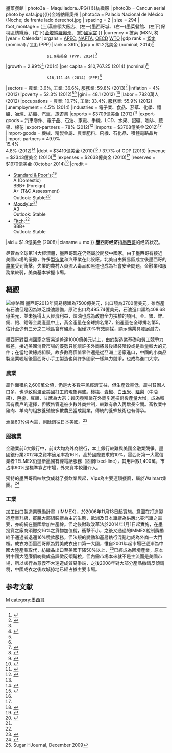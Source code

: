{{Infobox economy
|country         = 墨西哥
|image           = Hampton Inn and Suites Centro Historico.jpg
|width           = 300px
|caption         = {{Photomontage|position=center
| photo1a =
| photo2a =México City at Night 2005.jpg{{!}}墨西哥城
| photo2b =Café de Chinos en Garibaldi.jpg{{!}}墨菜餐館
| photo3a = Maquiladora.JPG{{!}}紡織廠
| photo3b = Cancun aerial photo by safa.jpg{{!}}金塔納羅奧州
| photo4a = Palacio Nacional de México (Noche; de frente lado derecho).jpg
| spacing = 2
| size = 294
| foot_montage = (上)漢普頓大飯店、(左一)墨西哥城、(右一)墨菜餐館、(左下)保稅區紡織廠、(右下)[[金塔納羅奧州|金塔納羅奧州]]、(底)[[國家宮_(墨西哥)|國家宮]]
}}
|currency        = 披索 (MXN, $)
|year            = Calendar
|organs          = [[APEC|APEC]], [[NAFTA|NAFTA]], [[OECD|OECD]] [[WTO|WTO]]
|gdp rank        = [[List_of_countries_by_GDP_(nominal)|15th]] (nominal) / [[List_of_countries_by_GDP_(PPP)|11th]] (PPP)
|rank            = 39th<ref name=" World Bank and International Financial Corporation ">{{cite web|url= http://www.doingbusiness.org/data/exploreeconomies/mexico/|title= Doing Business in Mexico 2013|publisher= [[World_Bank|World Bank]]|accessdate= 2012-10-23|archive-date= 2018-08-22|archive-url= https://web.archive.org/web/20180822172854/http://www.doingbusiness.org/data/exploreeconomies/mexico|dead-url= no}}</ref>
|gdp             = $1.2兆美金 (nominal; 2014)<ref name="IMF Mexico">{{cite web |url=http://www.imf.org/external/pubs/ft/weo/2011/01/weodata/weorept.aspx?sy=2012&ey=2012&scsm=1&ssd=1&sort=country&ds=.&br=1&pr1.x=61&pr1.y=12&c=273&s=NGDPD%2CNGDPDPC%2CPPPGDP%2CPPPPC&grp=0&a=/ |title=International Monetary Fund economic statistics for Mexico 2012 |author=IMF |date=1 January 2012 |work=IMF |access-date=2022-02-21 |archive-date=2019-06-12 |archive-url=https://web.archive.org/web/20190612170848/https://www.imf.org/external/pubs/ft/weo/2011/01/weodata/weorept.aspx?sy=2012&ey=2012&scsm=1&ssd=1&sort=country&ds=.&br=1&pr1.x=61&pr1.y=12&c=273&s=NGDPD%2CNGDPDPC%2CPPPGDP%2CPPPPC&grp=0&a=%2F |dead-url=no }}</ref> 
                   $1.9兆美金 (PPP; 2014)<ref name="IMF Mexico"/> 
|growth          = 2.99%<ref>{{cite web|url=http://www.worldbank.org/en/country/mexico/overview|title=Mexico overview|publisher=World Bank|access-date=2015-04-20|archive-date=2021-03-01|archive-url=https://web.archive.org/web/20210301165351/https://www.worldbank.org/en/country/mexico/overview|dead-url=no}}</ref> (2014)
|per capita      = $10,767.25  (2014) (nominal)<ref name="IMF Mexico"/> 
                   $16,111.46 (2014) (PPP)<ref name="IMF Mexico"/> 
|sectors         = [[農業|農業]]: 3.6%, [[工業|工業]]: 36.6%, 服務業: 59.8% (2013)<ref>{{Cite web |url=https://www.cia.gov/library/publications/the-world-factbook/geos/mx.html |title=存档副本 |access-date=2015-04-20 |archive-date=2018-01-29 |archive-url=https://web.archive.org/web/20180129161335/https://www.cia.gov/library/publications/the-world-factbook/geos/mx.html |dead-url=yes }}</ref>
|inflation       = 4% (2013) 
|poverty         = 52.3% (2012)<ref>{{cite web|url=http://data.worldbank.org/country/mexico|title=The World Bank|access-date=2015-04-20|archive-date=2021-02-24|archive-url=https://web.archive.org/web/20210224050201/https://data.worldbank.org/country/mexico|dead-url=no}}</ref><ref>{{cite web|title=Population Below Poverty Line|url=https://www.cia.gov/library/publications/the-world-factbook/fields/2046.html|website=The World Factbook|access-date=2015-04-20|archive-date=2016-12-21|archive-url=https://web.archive.org/web/20161221103537/https://www.cia.gov/library/publications/the-world-factbook/fields/2046.html|dead-url=no}}</ref>
|gini            = 48.1 (2012) <ref>{{cite web|url=http://data.worldbank.org/indicator/SI.POV.GINI |deadurl=yes |archiveurl=https://web.archive.org/web/20150209003326/http://data.worldbank.org/indicator/SI.POV.GINI |archivedate=2015-02-09 }}</ref>
|labor           = 7820萬人 (2012)  
|occupations     = 農業: 10.7%, 工業: 33.4%, 服務業: 55.9% (2012)
|unemployment    = 4.5% (2014)
|industries      = 電子業、食品、菸草、化學、鐵礦、冶煉、紡織、汽車、旅遊業
|exports         = $3709億美金  (2012)<ref name=cia>{{cite web |url=https://www.cia.gov/library/publications/the-world-factbook/geos/mx.html |title=CIA – The World Factbook |publisher=Cia.gov |accessdate=2011-04-16 |archive-date=2018-01-29 |archive-url=https://web.archive.org/web/20180129161335/https://www.cia.gov/library/publications/the-world-factbook/geos/mx.html |dead-url=yes }}</ref>
|export-goods    = 汽車零件、電子品、石油、家電、手機、LCD、水果、銀礦、咖啡、蔬果、棉花
|export-partners = {{flag|United States}} 78% (2012)<ref>{{cite web|url=https://www.cia.gov/library/publications/the-world-factbook/fields/2050.html#mx|title=Export Partners of Mexico|publisher=[[CIA_World_Factbook|CIA World Factbook]]|year=2011|accessdate=2013-06-21|archive-date=2016-10-02|archive-url=https://web.archive.org/web/20161002094202/https://www.cia.gov/library/publications/the-world-factbook/fields/2050.html#mx|dead-url=no}}</ref>
|imports         = $3708億美金(2012)<ref name=cia/>
|import-goods    = 機械、精製金屬、農業肥料、飛機、石化品、積體電路晶片
|import-partners = {{flag|United States}} 49.9% <br> {{flag|China}} 15.4% <br> {{flag|Japan}} 4.8% (2012)<ref>{{cite web|url=https://www.cia.gov/library/publications/the-world-factbook/fields/2061.html#mx |title=Import Partners of Mexico |publisher=[[CIA_World_Factbook|CIA World Factbook]] |year=2012 |accessdate=2013-07-20 |deadurl=yes |archiveurl=https://web.archive.org/web/20160806033730/https://www.cia.gov/library/publications/the-world-factbook/fields/2061.html |archivedate=2016-08-06 }}</ref>
|debt            = $3410億美金 (2010)<ref name=public>{{cite web|url=http://www.apartados.hacienda.gob.mx/estadisticas_oportunas/esp/index.html |title=Mexico. Secretary of Hacienda and Public Credit (exchange rate from cia factbook) |publisher=Apartados.hacienda.gob.mx |accessdate=2011-04-16 |deadurl=yes |archiveurl=https://web.archive.org/web/20110722225159/http://www.apartados.hacienda.gob.mx/estadisticas_oportunas/esp/index.html |archivedate=2011-07-22 }}</ref> / 37.7% of GDP (2013)
|revenue         = $2343億美金 (2010)<ref name=public/>  
|expenses        = $2638億美金 (2010)<ref name=public/>
|reserves        = $1970億美金 (October 2014)<ref>{{cite web |title=International Reserves and Foreign Currency Liquidity – MEXICO |date=May 18, 2011 |publisher=International Monetary Fund |url=http://www.imf.org/external/np/sta/ir/IRProcessWeb/data/mex/eng/curmex.htm |accessdate=May 31, 2011 |archive-date=2016-01-01 |archive-url=https://web.archive.org/web/20160101070041/http://www.imf.org/external/np/sta/ir/IRProcessWeb/data/mex/eng/curmex.htm |dead-url=no }}</ref>
|credit          =
*[[Standard_&_Poor's|Standard & Poor's]]:<ref>{{cite web |title=Sovereigns rating list |publisher=Standard & Poor's |url=http://www.standardandpoors.com/ratings/sovereigns/ratings-list/en/us/;jsessionid=xs29S8kHDdh21nkcy66vhSB4M1T934nBp2JzllJ1rLBdQ1QgnwT2!1548833858?subSectorCode=&start=50&range=50 |accessdate=December 26, 2013 |deadurl=yes |archiveurl=https://web.archive.org/web/20150904001846/http://www.standardandpoors.com/ratings/sovereigns/ratings-list/en/us/;jsessionid=xs29S8kHDdh21nkcy66vhSB4M1T934nBp2JzllJ1rLBdQ1QgnwT2!1548833858?subSectorCode=&start=50&range=50 |archivedate=2015年9月4日 }}</ref><br>A (Domestic)<br>BBB+ (Foreign)<br>A+ (T&C Assessment)<br>Outlook: Stable<ref name=guardian>{{cite news |title=How Fitch, Moody's and S&P rate each country's credit rating |date=April 15, 2011 |first1=Simon |last1=Rogers |first2=Ami |last2=Sedghi |work=The Guardian |location=UK |url=http://www.guardian.co.uk/news/datablog/2010/apr/30/credit-ratings-country-fitch-moodys-standard |accessdate=May 31, 2011 |archive-date=2018-12-25 |archive-url=https://web.archive.org/web/20181225135420/https://www.theguardian.com/news/datablog/2010/apr/30/credit-ratings-country-fitch-moodys-standard+ |dead-url=no }}</ref>
*[[Moody's|Moody's]]:<ref name=guardian/><br>A3<br>Outlook: Stable
*[[Fitch_Group|Fitch]]:<ref name=guardian/><br>BBB+<br>Outlook: Stable
|aid             = $1.9億美金 (2008)
|cianame         = mx
}}
'''墨西哥经济'''指[[墨西哥|墨西哥]]的经济状况。

尽管為全球第14大經濟體，墨西哥现在仍然屬於開發中國家。由于墨西哥有接近美國市場的優勢，許多[[製造業|製造業]]和汽車業在此設廠。北美自由貿易區成立後墨西哥的[[農業|農業]]受到衝擊，失業的農村人員流入毒品和黑道也成為社會安全問題，金融業和服務業較弱，美商基本掌握市場。

==概觀==
[[File:2012_Mexico_Products_Export_Treemap.png|缩略图]]
墨西哥2013年貿易總額為7500億美元，出口額為3700億美元，雖然產有石油但是因為缺乏煉油設備，原油出口為495.74億美元，石油進口額為408.68億美元，並未獲得太大經濟利益，煉油也成為政府全力扶植的項目。金、銀、鋅、銅、鉛、鉬等金屬產量中上，黃金產量在全球排名第7，鉛產量在全球排名第5。估計至少有三分之二地區含有礦產，但僅20%有效開採，顯示礦業具發展潛力。

墨西哥對亞洲國家之貿易逆差達1000億美元以上，由於製造業基礎和勞工競爭力較差，接近美國消費市場的優勢只能讓許多外商將最後組裝階段或是重量較大的元件；在當地做總成組裝，故多數高價值零件還是從亞洲上游廠進口，中國的小商品製造業崛起後墨西哥小手工製造也與許多國家一樣無力競爭，也成為進口大宗。

===農業===
農作面積約2,600萬公頃，仍是大多數平民經濟支柱，但生產效率低，農村貧困人口多，也導致偷渡至美國打工的現象興盛。[[檸檬|檸檬]]、[[青椒|青椒]]、白[[玉米|玉米]]、[[鱷梨|鱷梨]]（牛油果）、[[芭樂|芭樂]]、豆類、甘蔗為大宗；雞肉養殖業在外商引進技術後產量大增，成為較富有農戶的選擇，但販售管道被少數外商控制，較難有收入再增長空間。畜牧業中豬肉、羊肉的粗放養殖被多數農民當成副業，傳統的養蜂技術也有傳承。

漁業80%供內需，剩餘銷往日本美國。<ref>{{Cite web |url=http://www.tribuneindia.com/2001/20011029/login/lens.htm |title=tribuneindia.com/2001/ |access-date=2015-04-20 |archive-date=2020-08-05 |archive-url=https://web.archive.org/web/20200805055951/https://www.tribuneindia.com/2001/20011029/login/lens.htm |dead-url=no }}</ref>

===服務業===
金融業前6大銀行中，前4大均為外商銀行，本土銀行較難與美國金融業競爭。墨國銀行業2012年之資本適足率為16%，高於國際要求的10%。墨西哥第一大電信業者TELMEX仍壟斷墨國有線電話服務（固網fixed-line），其用戶數1,400萬，市占率90%是標準寡占市場，外來資本較難介入。

獨特的墨西哥風味飲食成就了餐飲業興起，Vips為主要連鎖餐廳，屬於Walmart集團。<ref name="FAO">{{cite web |url=http://www.fao.org/es/ess/top/topproduction.html?lang=en&country=138&year=2005 |title=Major Food and Agricultural Commodities and Producers |accessdate=2007-02-16 |archive-date=2008-12-07 |archive-url=https://web.archive.org/web/20081207125349/http://www.fao.org/es/ess/top/topproduction.html?lang=en&country=138&year=2005 |dead-url=no }}</ref>

===工業===
加工出口製造業獎勵計畫（IMMEX），於2006年11月13日起實施。意圖在打造製造產業升級，擺脫大部組裝廠為主的生態，歐洲及日本車廠為供應北美汽車之需要，亦紛紛在墨國增加生產線。但之後財政改革法於2014年1月1日起實施，在墨投資之廠商須繳交16%之貨物加值稅，衝擊不小，之後又通過的IMMEX稅制獎勵給予通過者退還16%稅款服務，但法規的變動和基層執行混亂也成為外商一大門檻。成衣方面墨西哥原為對美成衣出口第一大國，惟自2001年起市場已逐漸為中國大陸產品取代，紡織品出口至美國下降50%以上，<ref>Sugar HJournal, December 2009</ref>已經成為困境產業，原本對中國大陸廉價紡織成品課徵反傾銷稅，但內需市場本來就不是主流而是美國市場，所以該行為意義不大還造成貿易爭端，之後2008年對大部分產品撤銷反傾銷稅，中國成衣之後攻城掠地已經占據主要市場。

==参考文献==
{{reflist}}
{{美洲题目|经济}}

[[category:北美洲經濟|M]]
[[category:墨西哥|category:墨西哥]]